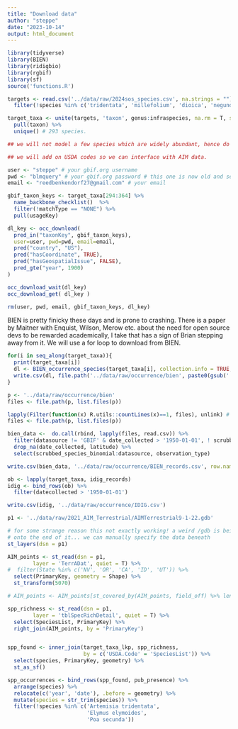```yaml
---
title: "Download data"
author: "steppe"
date: "2023-10-14"
output: html_document
---
```


```r
library(tidyverse)
library(BIEN)
library(ridigbio)
library(rgbif)
library(sf)
source('functions.R')
```

```r
targets <- read.csv('../data/raw/2024sos_species.csv', na.strings = "") %>% 
  filter(!species %in% c('tridentata', 'millefolium', 'dioica', 'negundo')) # purshia, artemisia, and larrea !

target_taxa <- unite(targets, 'taxon', genus:infraspecies, na.rm = T, sep = ' ') %>% 
  pull(taxon) %>% 
  unique() # 293 species. 

## we will not model a few species which are widely abundant, hence do not require modelling, and would utilize enormous computational resources.

## we will add on USDA codes so we can interface with AIM data. 


```

```r
user <- "steppe" # your gbif.org username 
pwd <- "blmquery" # your gbif.org password # this one is now old and serves as an example
email <- "reedbenkendorf27@gmail.com" # your email 

gbif_taxon_keys <- target_taxa[294:364] %>% 
  name_backbone_checklist()  %>% 
  filter(!matchType == "NONE") %>% 
  pull(usageKey)

dl_key <- occ_download(
  pred_in("taxonKey", gbif_taxon_keys),
  user=user, pwd=pwd, email=email,
  pred("country", "US"),
  pred("hasCoordinate", TRUE),
  pred("hasGeospatialIssue", FALSE),
  pred_gte("year", 1900)
)

occ_download_wait(dl_key)
occ_download_get( dl_key )

rm(user, pwd, email, gbif_taxon_keys, dl_key)
```


BIEN is pretty finicky these days and is prone to crashing. There is a paper by Maitner with Enquist, Wilson, Merow etc. about the need for open source devs to be rewarded academically, I take that has a sign of Brian stepping away from it. We will use a for loop to download from BIEN. 
```r

for(i in seq_along(target_taxa)){
  print(target_taxa[i])
  dl <- BIEN_occurrence_species(target_taxa[i], collection.info = TRUE, observation.type = TRUE, new.world = TRUE)
  write.csv(dl, file.path('../data/raw/occurrence/bien', paste0(gsub(' ', '_', target_taxa[i]), '.csv')) )#, row.names = FALSE)
}
```

```r

p <- '../data/raw/occurrence/bien'
files <- file.path(p, list.files(p))

lapply(Filter(function(x) R.utils::countLines(x)==1, files), unlink) # delete empty CSV's in directory
files <- file.path(p, list.files(p))

bien_data <-  do.call(rbind, lapply(files, read.csv)) %>% 
  filter(datasource != 'GBIF' & date_collected > '1950-01-01', ! scrubbed_species_binomial %in% c('Acer negundo', 'Prosopis glandulosa')) %>% 
  drop_na(date_collected, latitude) %>% 
  select(scrubbed_species_binomial:datasource, observation_type)

write.csv(bien_data, '../data/raw/occurrence/BIEN_records.csv', row.names = FALSE)
```


```r

ob <- lapply(target_taxa, idig_records)
idig <- bind_rows(ob) %>% 
  filter(datecollected > '1950-01-01')

write.csv(idig, '../data/raw/occurrence/IDIG.csv')

```

```r

p1 <- '../data/raw/2021_AIM_Terrestrial/AIMTerrestrial9-1-22.gdb'

# for some strange reason this not exactly working! a weird /gdb is being tagged
# onto the end of it... we can manually specify the data beneath
st_layers(dsn = p1)

AIM_points <- st_read(dsn = p1, 
        layer = 'TerrADat', quiet = T) %>%
#  filter(State %in% c('NV', 'OR', 'CA', 'ID', 'UT')) %>% 
  select(PrimaryKey, geometry = Shape) %>% 
  st_transform(5070) 

# AIM_points <- AIM_points[st_covered_by(AIM_points, field_off) %>% lengths > 0,]

spp_richness <- st_read(dsn = p1, 
        layer = 'tblSpecRichDetail', quiet = T) %>% 
  select(SpeciesList, PrimaryKey) %>% 
  right_join(AIM_points, by = 'PrimaryKey')


spp_found <- inner_join(target_taxa_lkp, spp_richness, 
                        by = c('USDA.Code' = 'SpeciesList')) %>% 
  select(species, PrimaryKey, geometry) %>% 
  st_as_sf()

spp_occurrences <- bind_rows(spp_found, pub_presence) %>% 
  arrange(species) %>% 
  relocate(c('year', 'date'), .before = geometry) %>% 
  mutate(species = str_trim(species)) %>% 
  filter(!species %in% c('Artemisia tridentata',
                         'Elymus elymoides',
                         'Poa secunda'))

```


